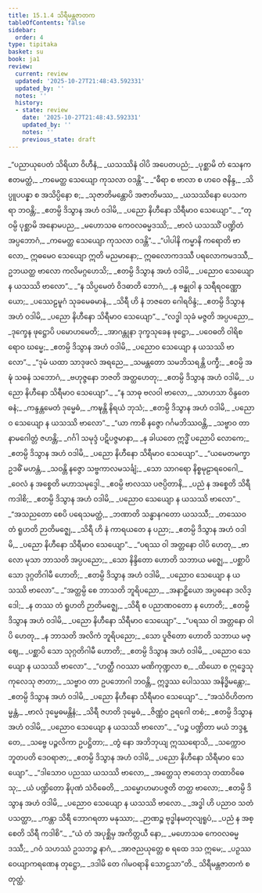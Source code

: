 ```yaml
---
title: 15.1.4 သိရီမန္တဇာတက
tableOfContents: false
sidebar:
  order: 4
type: tipitaka
basket: su
book: ja1
review:
  current: review
  updated: '2025-10-27T21:48:43.592331'
  updated_by: ''
  notes: ''
  history:
  - state: review
    date: '2025-10-27T21:48:43.592331'
    updated_by: ''
    notes: ''
    previous_state: draft
---
```



<ReviewStatus review={frontmatter.review} showDetails={true} />

<HypothesisAnnotation frontmatter={frontmatter} />

<DynamicBreadcrumb />

<Division number="83" book="ja1" e="ch" v="22" p="319">

<Paragraph number="2938" type="verses" book="ja1">
_“ပညာယုပေတံ သိရိယာ ဝိဟီနံ,_  
_ယသဿိနံ ဝါပိ အပေတပညံ;_  
_ပုစ္ဆာမိ တံ သေနက ဧတမတ္ထံ,_  
_ကမေတ္ထ သေယျော ကုသလာ ဝဒန္တိ”._  

</Paragraph>

</Division>
<Division number="84" book="ja1" e="ch" v="22" p="319">

<Paragraph number="2939" type="verses" book="ja1">
_“ဓီရာ စ ဗာလာ စ ဟဝေ ဇနိန္ဒ,_  
_သိပ္ပူပပန္နာ စ အသိပ္ပိနော စ;_  
_သုဇာတိမန္တောပိ အဇာတိမဿ,_  
_ယသဿိနော ပေသကရာ ဘဝန္တိ;_  
_ဧတမ္ပိ ဒိသွာန အဟံ ဝဒါမိ,_  
_ပညော နိဟီနော သိရီမာဝ သေယျော”._  

</Paragraph>

</Division>
<Division number="85" book="ja1" e="ch" v="22" p="319">

<Paragraph number="2940" type="verses" book="ja1">
_“တုဝမ္ပိ ပုစ္ဆာမိ အနောမပည,_  
_မဟောသဓ ကေဝလဓမ္မဒဿိ;_  
_ဗာလံ ယသဿိံ ပဏ္ဍိတံ အပ္ပဘောဂံ,_  
_ကမေတ္ထ သေယျော ကုသလာ ဝဒန္တိ”._  

</Paragraph>

</Division>
<Division number="86" book="ja1" e="ch" v="22" p="320">

<Paragraph number="2941" book="ja1">
_“ပါပါနိ ကမ္မာနိ ကရောတိ ဗာလော,_  
ဣဓမေဝ သေယျော ဣတိ မညမာနော;_  
ဣဓလောကဒဿီ ပရလောကမဒဿီ,_  
ဥဘယတ္ထ ဗာလော ကလိမဂ္ဂဟေသိ;_  
_ဧတမ္ပိ ဒိသွာန အဟံ ဝဒါမိ,_  
_ပညောဝ သေယျော န ယသဿိ ဗာလော”._  

</Paragraph>

</Division>
<Division number="87" book="ja1" e="ch" v="22" p="320">

<Paragraph number="2942" type="verses" book="ja1">
_“န သိပ္ပမေတံ ဝိဒဓာတိ ဘောဂံ,_  
_န ဗန္ဓုဝါ န သရီရဝဏ္ဏော ယော;_  
_ပဿေဠမူဂံ သုခမေဓမာနံ,_  
_သိရီ ဟိ နံ ဘဇတေ ဂေါရဝိန္ဒံ;_  
_ဧတမ္ပိ ဒိသွာန အဟံ ဝဒါမိ,_  
_ပညော နိဟီနော သိရီမာဝ သေယျော”._  

</Paragraph>

</Division>
<Division number="88" book="ja1" e="ch" v="22" p="320">

<Paragraph number="2943" type="verses" book="ja1">
_“လဒ္ဓါ သုခံ မဇ္ဇတိ အပ္ပပညော,_  
_ဒုက္ခေန ဖုဋ္ဌောပိ ပမောဟမေတိ;_  
_အာဂန္တုနာ ဒုက္ခသုခေန ဖုဋ္ဌော,_  
_ပဝေဓတိ ဝါရိစရောဝ ဃမ္မေ;_  
_ဧတမ္ပိ ဒိသွာန အဟံ ဝဒါမိ,_  
_ပညောဝ သေယျော န ယသဿိ ဗာလော”._  

</Paragraph>

</Division>
<Division number="89" book="ja1" e="ch" v="22" p="320">

<Paragraph number="2944" type="verses" book="ja1">
_“ဒုမံ ယထာ သာဒုဖလံ အရညေ,_  
_သမန္တတော သမဘိသရန္တိ ပက္ခီ;_  
_ဧဝမ္ပိ အဍ္ဎံ သဓနံ သဘောဂံ,_  
_ဗဟုဇ္ဇနော ဘဇတိ အတ္ထဟေတု;_  
_ဧတမ္ပိ ဒိသွာန အဟံ ဝဒါမိ,_  
_ပညော နိဟီနော သိရီမာဝ သေယျော”._  

</Paragraph>

</Division>
<Division number="90" book="ja1" e="ch" v="22" p="320">

<Paragraph number="2945" type="verses" book="ja1">
_“န သာဓု ဗလဝါ ဗာလော,_  
_သာဟသာ ဝိန္ဒတေ ဓနံ;_  
_ကန္ဒန္တမေတံ ဒုမ္မေဓံ,_  
_ကဍ္ဎန္တိ နိရယံ ဘုသံ;_  
_ဧတမ္ပိ ဒိသွာန အဟံ ဝဒါမိ,_  
_ပညောဝ သေယျော န ယသဿိ ဗာလော”._  

</Paragraph>

</Division>
<Division number="91" book="ja1" e="ch" v="22" p="321">

<Paragraph number="2946" type="verses" book="ja1">
_“ယာ ကာစိ နဇ္ဇော ဂင်္ဂမဘိဿဝန္တိ,_  
_သဗ္ဗာဝ တာ နာမဂေါတ္တံ ဇဟန္တိ;_  
_ဂင်္ဂါ သမုဒ္ဒံ ပဋိပဇ္ဇမာနာ,_  
_န ခါယတေ ဣဒ္ဓိံ ပညောပိ လောကေ;_  
_ဧတမ္ပိ ဒိသွာန အဟံ ဝဒါမိ,_  
_ပညော နိဟီနော သိရီမာဝ သေယျော”._  

</Paragraph>

</Division>
<Division number="92" book="ja1" e="ch" v="22" p="321">

<Paragraph number="2947" type="verses" book="ja1">
_“ယမေတမက္ခာ ဥဒဓိံ မဟန္တံ,_  
_သဝန္တိ နဇ္ဇော သဗ္ဗကာလမသင်္ချံ;_  
_သော သာဂရော နိစ္စမုဠာရဝေဂေါ,_  
_ဝေလံ န အစ္စေတိ မဟာသမုဒ္ဒေါ._  

</Paragraph>

</Division>
<Division number="93" book="ja1" e="ch" v="22" p="321">

<Paragraph number="2948" type="verses" book="ja1">
_ဧဝမ္ပိ ဗာလဿ ပဇပ္ပိတာနိ,_  
_ပညံ န အစ္စေတိ သိရီ ကဒါစိ;_  
_ဧတမ္ပိ ဒိသွာန အဟံ ဝဒါမိ,_  
_ပညောဝ သေယျော န ယသဿိ ဗာလော”._  

</Paragraph>

</Division>
<Division number="94" book="ja1" e="ch" v="22" p="321">

<Paragraph number="2949" type="verses" book="ja1">
_“အသညတော စေပိ ပရေသမတ္ထံ,_  
_ဘဏာတိ သန္ဓာနဂတော ယသဿီ;_  
_တဿေဝ တံ ရူဟတိ ဉာတိမဇ္ဈေ,_  
_သိရီ ဟိ နံ ကာရယတေ န ပညာ;_  
_ဧတမ္ပိ ဒိသွာန အဟံ ဝဒါမိ,_  
_ပညော နိဟီနော သိရီမာဝ သေယျော”._  

</Paragraph>

</Division>
<Division number="95" book="ja1" e="ch" v="22" p="321">

<Paragraph number="2950" type="verses" book="ja1">
_“ပရဿ ဝါ အတ္တနော ဝါပိ ဟေတု,_  
_ဗာလော မုသာ ဘာသတိ အပ္ပပညော;_  
_သော နိန္ဒိတော ဟောတိ သဘာယ မဇ္ဈေ,_  
_ပစ္ဆာပိ သော ဒုဂ္ဂတိဂါမီ ဟောတိ;_  
_ဧတမ္ပိ ဒိသွာန အဟံ ဝဒါမိ,_  
_ပညောဝ သေယျော န ယသဿိ ဗာလော”._  

</Paragraph>

</Division>
<Division number="96" book="ja1" e="ch" v="22" p="322">

<Paragraph number="2951" type="verses" book="ja1">
_“အတ္ထမ္ပိ စေ ဘာသတိ ဘူရိပညော,_  
_အနာဠှိယော အပ္ပဓနော ဒလိဒ္ဒေါ;_  
_န တဿ တံ ရူဟတိ ဉာတိမဇ္ဈေ,_  
_သိရီ စ ပညာဏဝတော န ဟောတိ;_  
_ဧတမ္ပိ ဒိသွာန အဟံ ဝဒါမိ,_  
_ပညော နိဟီနော သိရီမာဝ သေယျော”._  

</Paragraph>

</Division>
<Division number="97" book="ja1" e="ch" v="22" p="322">

<Paragraph number="2952" type="verses" book="ja1">
_“ပရဿ ဝါ အတ္တနော ဝါပိ ဟေတု,_  
_န ဘာသတိ အလိကံ ဘူရိပညော;_  
_သော ပူဇိတော ဟောတိ သဘာယ မဇ္ဈေ,_  
_ပစ္ဆာပိ သော သုဂ္ဂတိဂါမီ ဟောတိ;_  
_ဧတမ္ပိ ဒိသွာန အဟံ ဝဒါမိ,_  
_ပညောဝ သေယျော န ယသဿိ ဗာလော”._  

</Paragraph>

</Division>
<Division number="98" book="ja1" e="ch" v="22" p="322">

<Paragraph number="2953" type="verses" book="ja1">
_“ဟတ္ထီ ဂဝဿာ မဏိကုဏ္ဍလာ စ,_  
_ထိယော စ ဣဒ္ဓေသု ကုလေသု ဇာတာ;_  
_သဗ္ဗာဝ တာ ဥပဘောဂါ ဘဝန္တိ,_  
ဣဒ္ဓဿ ပေါသဿ အနိဒ္ဓိမန္တော;_  
_ဧတမ္ပိ ဒိသွာန အဟံ ဝဒါမိ,_  
_ပညော နိဟီနော သိရီမာဝ သေယျော”._  

</Paragraph>

</Division>
<Division number="99" book="ja1" e="ch" v="22" p="322">

<Paragraph number="2954" type="verses" book="ja1">
_“အသံဝိဟိတကမ္မန္တံ,_  
_ဗာလံ ဒုမ္မေဓမန္တိနံ;_  
_သိရီ ဇဟတိ ဒုမ္မေဓံ,_  
_ဇိဏ္ဏံဝ ဥရဂေါ တစံ;_  
_ဧတမ္ပိ ဒိသွာန အဟံ ဝဒါမိ,_  
_ပညောဝ သေယျော န ယသဿိ ဗာလော”._  

</Paragraph>

</Division>
<Division number="100" book="ja1" e="ch" v="22" p="322">

<Paragraph number="2955" type="verses" book="ja1">
_“ပဉ္စ ပဏ္ဍိတာ မယံ ဘဒ္ဒန္တေ,_  
_သဗ္ဗေ ပဉ္ဇလိကာ ဥပဋ္ဌိတာ;_  
_တွံ နော အဘိဘုယျ ဣဿရောသိ,_  
_သက္ကောဝ ဘူတပတိ ဒေဝရာဇာ;_  
_ဧတမ္ပိ ဒိသွာန အဟံ ဝဒါမိ,_  
_ပညော နိဟီနော သိရီမာဝ သေယျော”._  

</Paragraph>

</Division>
<Division number="101" book="ja1" e="ch" v="22" p="323">

<Paragraph number="2956" type="verses" book="ja1">
_“ဒါသောဝ ပညဿ ယသဿိ ဗာလော,_  
_အတ္ထေသု ဇာတေသု တထာဝိဓေသု;_  
_ယံ ပဏ္ဍိတော နိပုဏံ သံဝိဓေတိ,_  
_သမ္မောဟမာပဇ္ဇတိ တတ္ထ ဗာလော;_  
_ဧတမ္ပိ ဒိသွာန အဟံ ဝဒါမိ,_  
_ပညောဝ သေယျော န ယသဿိ ဗာလော._  

</Paragraph>

</Division>
<Division number="102" book="ja1" e="ch" v="22" p="323">

<Paragraph number="2957" type="verses" book="ja1">
_အဒ္ဓါ ဟိ ပညာဝ သတံ ပသတ္ထာ,_  
_ကန္တာ သိရီ ဘောဂရတာ မနုဿာ;_  
_ဉာဏဉ္စ ဗုဒ္ဓါနမတုလျရူပံ,_  
_ပညံ န အစ္စေတိ သိရီ ကဒါစိ”._  

</Paragraph>

</Division>
<Division number="103" book="ja1" e="ch" v="22" p="323">

<Paragraph number="2958" type="verses" book="ja1">
_“ယံ တံ အပုစ္ဆိမှ အကိတ္တယီ နော,_  
_မဟောသဓ ကေဝလဓမ္မဒဿီ;_  
_ဂဝံ သဟဿံ ဥသဘဉ္စ နာဂံ,_  
_အာဇညယုတ္တေ စ ရထေ ဒသ ဣမေ;_  
_ပဉှဿ ဝေယျာကရဏေန တုဋ္ဌော,_  
_ဒဒါမိ တေ ဂါမဝရာနိ သောဠသာ”တိ._  


</Paragraph>
</Division>

<Paragraph number="2959" type="center" book="ja1">
သိရီမန္တဇာတကံ စတုတ္ထံ.
</Paragraph>